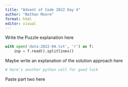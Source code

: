 ```yaml
---
title: "Advent of Code 2022 Day 4"
author: "Nathan Moore"
format: html
editor: visual
---
```


Write the Puzzle explanation here

```python

with open('data-2022-04.txt', 'r') as f:
    inp = f.read().splitlines()

```

Maybe write an explanation of the solution approach here

```python
# here's another python cell for good luck

```

Paste part two here
